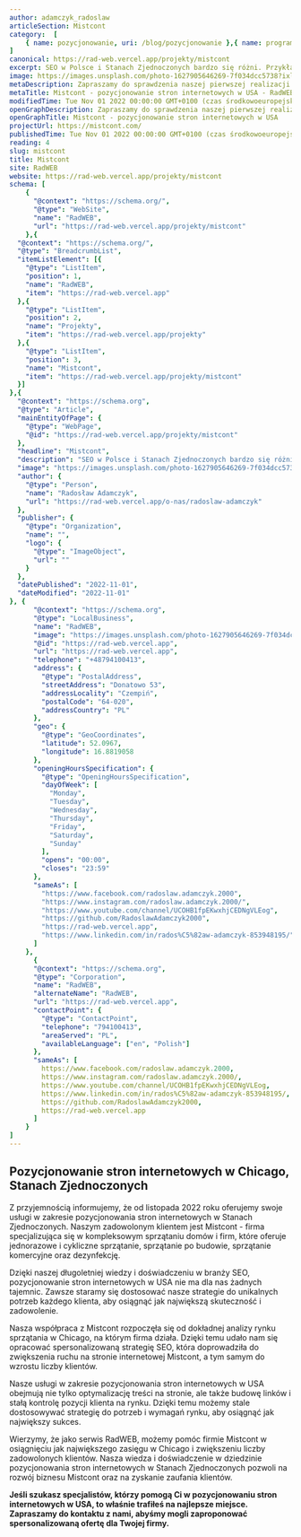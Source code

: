 ```yaml
---
author: adamczyk_radoslaw
articleSection: Mistcont
category:  [
	{ name: pozycjonowanie, uri: /blog/pozycjonowanie },{ name: programowanie, uri: /blog/programowanie }
]
canonical: https://rad-web.vercel.app/projekty/mistcont
excerpt: SEO w Polsce i Stanach Zjednoczonych bardzo się różni. Przykładem pozycjonowania stron internetowych jest Mistcont, z którym mamy przyjemność współpracować od listopada 2022 roku.
image: https://images.unsplash.com/photo-1627905646269-7f034dcc5738?ixlib=rb-4.0.3&ixid=MnwxMjA3fDB8MHxwaG90by1wYWdlfHx8fGVufDB8fHx8&auto=format&fit=crop&w=1170&q=80
metaDescription: Zapraszamy do sprawdzenia naszej pierwszej realizacji dla firmy zza oceanu - Mistcont. Mistcont oferuje sprzątanie domów i powierzchni biurowych dopasowe do potrzeb i wymagań klienta. Zapraszamy!
metaTitle: Mistcont - pozycjonowanie stron internetowych w USA - RadWEB
modifiedTime: Tue Nov 01 2022 00:00:00 GMT+0100 (czas środkowoeuropejski standardowy)
openGraphDescription: Zapraszamy do sprawdzenia naszej pierwszej realizacji dla firmy zza oceanu - Mistcont. Mistcont oferuje sprzątanie domów i powierzchni biurowych dopasowe do potrzeb i wymagań klienta. Zapraszamy!
openGraphTitle: Mistcont - pozycjonowanie stron internetowych w USA
projectUrl: https://mistcont.com/
publishedTime: Tue Nov 01 2022 00:00:00 GMT+0100 (czas środkowoeuropejski standardowy)
reading: 4
slug: mistcont
title: Mistcont
site: RadWEB
website: https://rad-web.vercel.app/projekty/mistcont
schema: [
	{
      "@context": "https://schema.org/",
      "@type": "WebSite",
      "name": "RadWEB",
      "url": "https://rad-web.vercel.app/projekty/mistcont"
    },{
  "@context": "https://schema.org/", 
  "@type": "BreadcrumbList", 
  "itemListElement": [{
    "@type": "ListItem", 
    "position": 1, 
    "name": "RadWEB",
    "item": "https://rad-web.vercel.app"  
  },{
    "@type": "ListItem", 
    "position": 2, 
    "name": "Projekty",
    "item": "https://rad-web.vercel.app/projekty"  
  },{
    "@type": "ListItem", 
    "position": 3, 
    "name": "Mistcont",
    "item": "https://rad-web.vercel.app/projekty/mistcont"  
  }]
},{
  "@context": "https://schema.org",
  "@type": "Article",
  "mainEntityOfPage": {
    "@type": "WebPage",
    "@id": "https://rad-web.vercel.app/projekty/mistcont"
  },
  "headline": "Mistcont",
  "description": "SEO w Polsce i Stanach Zjednoczonych bardzo się różni. Przykładem pozycjonowania stron internetowych jest Mistcont, z którym mamy przyjemność współpracować od listopada 2022 roku.",
  "image": "https://images.unsplash.com/photo-1627905646269-7f034dcc5738?ixlib=rb-4.0.3&ixid=MnwxMjA3fDB8MHxwaG90by1wYWdlfHx8fGVufDB8fHx8&auto=format&fit=crop&w=1170&q=80",  
  "author": {
    "@type": "Person",
    "name": "Radosław Adamczyk",
    "url": "https://rad-web.vercel.app/o-nas/radoslaw-adamczyk"
  },  
  "publisher": {
    "@type": "Organization",
    "name": "",
    "logo": {
      "@type": "ImageObject",
      "url": ""
    }
  },
  "datePublished": "2022-11-01",
  "dateModified": "2022-11-01"
}, {
      "@context": "https://schema.org",
      "@type": "LocalBusiness",
      "name": "RadWEB",
      "image": "https://images.unsplash.com/photo-1627905646269-7f034dcc5738?ixlib=rb-4.0.3&ixid=MnwxMjA3fDB8MHxwaG90by1wYWdlfHx8fGVufDB8fHx8&auto=format&fit=crop&w=1170&q=80",
      "@id": "https://rad-web.vercel.app",
      "url": "https://rad-web.vercel.app",
      "telephone": "+48794100413",
      "address": {
        "@type": "PostalAddress",
        "streetAddress": "Donatowo 53",
        "addressLocality": "Czempiń",
        "postalCode": "64-020",
        "addressCountry": "PL"
      },
      "geo": {
        "@type": "GeoCoordinates",
        "latitude": 52.0967,
        "longitude": 16.8819058
      },
      "openingHoursSpecification": {
        "@type": "OpeningHoursSpecification",
        "dayOfWeek": [
          "Monday",
          "Tuesday",
          "Wednesday",
          "Thursday",
          "Friday",
          "Saturday",
          "Sunday"
        ],
        "opens": "00:00",
        "closes": "23:59"
      },
      "sameAs": [
        "https://www.facebook.com/radoslaw.adamczyk.2000",
        "https://www.instagram.com/radoslaw.adamczyk.2000/",
        "https://www.youtube.com/channel/UCOHB1fpEKwxhjCEDNgVLEog",
        "https://github.com/RadoslawAdamczyk2000",
        "https://rad-web.vercel.app",
        "https://www.linkedin.com/in/rados%C5%82aw-adamczyk-853948195/"
      ]
    },
	  {
      "@context": "https://schema.org",
      "@type": "Corporation",
      "name": "RadWEB",
      "alternateName": "RadWEB",
      "url": "https://rad-web.vercel.app",
      "contactPoint": {
        "@type": "ContactPoint",
        "telephone": "794100413",
        "areaServed": "PL",
        "availableLanguage": ["en", "Polish"]
      },
      "sameAs": [
        https://www.facebook.com/radoslaw.adamczyk.2000,
        https://www.instagram.com/radoslaw.adamczyk.2000/,
        https://www.youtube.com/channel/UCOHB1fpEKwxhjCEDNgVLEog,
        https://www.linkedin.com/in/rados%C5%82aw-adamczyk-853948195/,
        https://github.com/RadoslawAdamczyk2000,
        https://rad-web.vercel.app
      ]
    }
]
---
```


## Pozycjonowanie stron internetowych w Chicago, Stanach Zjednoczonych

Z przyjemnością informujemy, że od listopada 2022 roku oferujemy swoje usługi w zakresie pozycjonowania stron internetowych w Stanach Zjednoczonych. Naszym zadowolonym klientem jest Mistcont - firma specjalizująca się w kompleksowym sprzątaniu domów i firm, które oferuje jednorazowe i cykliczne sprzątanie, sprzątanie po budowie, sprzątanie komercyjne oraz dezynfekcję.

Dzięki naszej długoletniej wiedzy i doświadczeniu w branży SEO, pozycjonowanie stron internetowych w USA nie ma dla nas żadnych tajemnic. Zawsze staramy się dostosować nasze strategie do unikalnych potrzeb każdego klienta, aby osiągnąć jak największą skuteczność i zadowolenie.

Nasza współpraca z Mistcont rozpoczęła się od dokładnej analizy rynku sprzątania w Chicago, na którym firma działa. Dzięki temu udało nam się opracować spersonalizowaną strategię SEO, która doprowadziła do zwiększenia ruchu na stronie internetowej Mistcont, a tym samym do wzrostu liczby klientów.

Nasze usługi w zakresie pozycjonowania stron internetowych w USA obejmują nie tylko optymalizację treści na stronie, ale także budowę linków i stałą kontrolę pozycji klienta na rynku. Dzięki temu możemy stale dostosowywać strategię do potrzeb i wymagań rynku, aby osiągnąć jak największy sukces.

Wierzymy, że jako serwis RadWEB, możemy pomóc firmie Mistcont w osiągnięciu jak największego zasięgu w Chicago i zwiększeniu liczby zadowolonych klientów. Nasza wiedza i doświadczenie w dziedzinie pozycjonowania stron internetowych w Stanach Zjednoczonych pozwoli na rozwój biznesu Mistcont oraz na zyskanie zaufania klientów.

**Jeśli szukasz specjalistów, którzy pomogą Ci w pozycjonowaniu stron internetowych w USA, to właśnie trafiłeś na najlepsze miejsce. Zapraszamy do kontaktu z nami, abyśmy mogli zaproponować spersonalizowaną ofertę dla Twojej firmy.**
